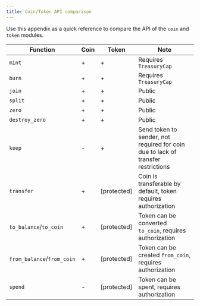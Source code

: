 ---
title: Coin/Token API comparison
---

Use this appendix as a quick reference to compare the API of the `coin` and `token` modules.

| Function                    | Coin | Token       | Note                                                                             |
|-----------------------------|------|-------------|----------------------------------------------------------------------------------|
| `mint`                        | +    | +           | Requires `TreasuryCap`                                                             |
| `burn`                        | +    | +           | Requires `TreasuryCap`                                                             |
| `join`                        | +    | +           | Public                                                                           |
| `split`                       | +    | +           | Public                                                                           |
| `zero`                        | +    | +           | Public                                                                           |
| `destroy_zero`                | +    | +           | Public                                                                           |
| `keep`                        | -    | +           | Send token to sender, not required for coin due to lack of transfer restrictions |
| `transfer`                    | +    | \[protected] | Coin is transferable by default, token requires authorization                   |
| `to_balance`/`to_coin`        | +    | \[protected] | Token can be converted `to_coin`, requires authorization                        |
| `from_balance`/`from_coin`    | +    | \[protected] | Token can be created `from_coin`, requires authorization                        |
| `spend`                       | -    | \[protected] | Token can be spent, requires authorization                   |
